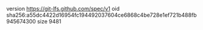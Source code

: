 version https://git-lfs.github.com/spec/v1
oid sha256:a55dc4422d16954fc194492037604ce6868c4be728e1ef721b488fb945674300
size 9481
